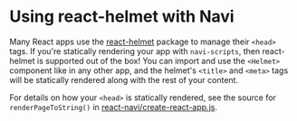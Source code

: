 
# Using react-helmet with Navi

Many React apps use the [react-helmet](https://www.npmjs.com/package/react-helmet) package to manage their `<head>` tags. If you're statically rendering your app with `navi-scripts`, then react-helmet is supported out of the box! You can import and use the `<Helmet>` component like in any other app, and the helmet's `<title>` and `<meta>` tags will be statically rendered along with the rest of your content.

For details on how your `<head>` is statically rendered, see the source for `renderPageToString()` in [react-navi/create-react-app.js](https://github.com/frontarm/navi/blob/8d11274c92d6492ccbe529ad17da980ffa61715d/packages/react-navi/create-react-app.js).